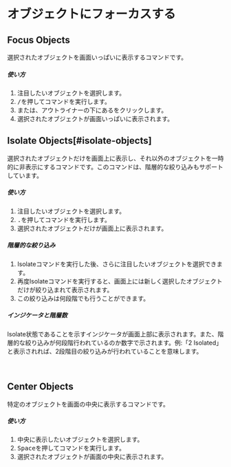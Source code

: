
# オブジェクトにフォーカスする

## Focus Objects

選択されたオブジェクトを画面いっぱいに表示するコマンドです。

<Reference shortcut="/ (Slash)" command="Viewport: Focus" button="" />

##### 使い方
1. 注目したいオブジェクトを選択します。
2. <kbd>/</kbd>を押してコマンドを実行します。
3. または、アウトライナーの下にある<ButtonIcon type="button-focus" />をクリックします。
4. 選択されたオブジェクトが画面いっぱいに表示されます。

## Isolate Objects[#isolate-objects]

選択されたオブジェクトだけを画面上に表示し、それ以外のオブジェクトを一時的に非表示にするコマンドです。このコマンドは、階層的な絞り込みもサポートしています。

<Reference shortcut=". (Period)" command="Isolate" button="" />

##### 使い方
1. 注目したいオブジェクトを選択します。
2. <kbd>.</kbd>を押してコマンドを実行します。
3. 選択されたオブジェクトだけが画面上に表示されます。

##### 階層的な絞り込み
1. Isolateコマンドを実行した後、さらに注目したいオブジェクトを選択できます。
2. 再度Isolateコマンドを実行すると、画面上には新しく選択したオブジェクトだけが絞り込まれて表示されます。
3. この絞り込みは何段階でも行うことができます。

##### インジケータと階層数
Isolate状態であることを示すインジケータが画面上部に表示されます。また、階層的な絞り込みが何段階行われているのか数字で示されます。例:「2 Isolated」と表示されれば、2段階目の絞り込みが行われていることを意味します。

<br/>
<VideoPlayer fileName="isolate"/>


## Center Objects

特定のオブジェクトを画面の中央に表示するコマンドです。

<Reference shortcut="Space" command="Viewport: navigate to selection" button="" />

##### 使い方
1. 中央に表示したいオブジェクトを選択します。
2. <kbd>Space</kbd>を押してコマンドを実行します。
3. 選択されたオブジェクトが画面の中央に表示されます。